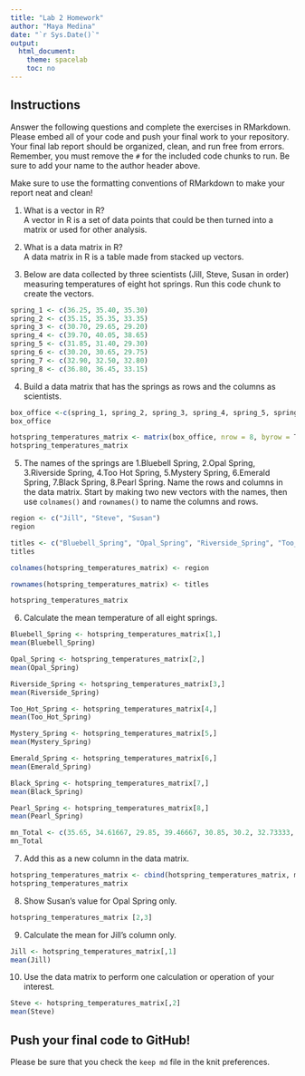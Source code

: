 ```yaml
---
title: "Lab 2 Homework"
author: "Maya Medina"
date: "`r Sys.Date()`"
output:
  html_document:
    theme: spacelab
    toc: no
---
```


## Instructions
Answer the following questions and complete the exercises in RMarkdown. Please embed all of your code and push your final work to your repository. Your final lab report should be organized, clean, and run free from errors. Remember, you must remove the `#` for the included code chunks to run. Be sure to add your name to the author header above.  

Make sure to use the formatting conventions of RMarkdown to make your report neat and clean!  

1. What is a vector in R?  
A vector in R is a set of data points that could be then turned into a matrix or used for other analysis.

2. What is a data matrix in R?  
A data matrix in R is a table made from stacked up vectors.

3. Below are data collected by three scientists (Jill, Steve, Susan in order) measuring temperatures of eight hot springs. Run this code chunk to create the vectors.  
```r
spring_1 <- c(36.25, 35.40, 35.30)
spring_2 <- c(35.15, 35.35, 33.35)
spring_3 <- c(30.70, 29.65, 29.20)
spring_4 <- c(39.70, 40.05, 38.65)
spring_5 <- c(31.85, 31.40, 29.30)
spring_6 <- c(30.20, 30.65, 29.75)
spring_7 <- c(32.90, 32.50, 32.80)
spring_8 <- c(36.80, 36.45, 33.15)
```

4. Build a data matrix that has the springs as rows and the columns as scientists.  
```r
box_office <-c(spring_1, spring_2, spring_3, spring_4, spring_5, spring_6, spring_7, spring_8)    
box_office
```

```r
hotspring_temperatures_matrix <- matrix(box_office, nrow = 8, byrow = T)
hotspring_temperatures_matrix
```


5. The names of the springs are 1.Bluebell Spring, 2.Opal Spring, 3.Riverside Spring, 4.Too Hot Spring, 5.Mystery Spring, 6.Emerald Spring, 7.Black Spring, 8.Pearl Spring. Name the rows and columns in the data matrix. Start by making two new vectors with the names, then use `colnames()` and `rownames()` to name the columns and rows.
```r
region <- c("Jill", "Steve", "Susan")
region
```

```r
titles <- c("Bluebell_Spring", "Opal_Spring", "Riverside_Spring", "Too_Hot_Spring", "Mystery_Spring", "Emerald_Spring", "Black_Spring", "Pearl_Spring")
titles

```

```r
colnames(hotspring_temperatures_matrix) <- region
```

```r
rownames(hotspring_temperatures_matrix) <- titles
```

```r
hotspring_temperatures_matrix
```


6. Calculate the mean temperature of all eight springs.
```r
Bluebell_Spring <- hotspring_temperatures_matrix[1,]
mean(Bluebell_Spring)
```

```r
Opal_Spring <- hotspring_temperatures_matrix[2,]
mean(Opal_Spring)
```


```r
Riverside_Spring <- hotspring_temperatures_matrix[3,]
mean(Riverside_Spring)
```

```r
Too_Hot_Spring <- hotspring_temperatures_matrix[4,]
mean(Too_Hot_Spring)
```

```r
Mystery_Spring <- hotspring_temperatures_matrix[5,]
mean(Mystery_Spring)
```

```r
Emerald_Spring <- hotspring_temperatures_matrix[6,]
mean(Emerald_Spring)
```

```r
Black_Spring <- hotspring_temperatures_matrix[7,]
mean(Black_Spring)
```

```r
Pearl_Spring <- hotspring_temperatures_matrix[8,]
mean(Pearl_Spring)
```

```r
mn_Total <- c(35.65, 34.61667, 29.85, 39.46667, 30.85, 30.2, 32.73333, 35.46667)
mn_Total
```


7. Add this as a new column in the data matrix.  

```r
hotspring_temperatures_matrix <- cbind(hotspring_temperatures_matrix, mn_Total)
hotspring_temperatures_matrix
```


8. Show Susan's value for Opal Spring only.
```r
hotspring_temperatures_matrix [2,3]
```


9. Calculate the mean for Jill's column only.  
```r
Jill <- hotspring_temperatures_matrix[,1]
mean(Jill)
```


10. Use the data matrix to perform one calculation or operation of your interest.
```r
Steve <- hotspring_temperatures_matrix[,2]
mean(Steve)
```

## Push your final code to GitHub!
Please be sure that you check the `keep md` file in the knit preferences.  